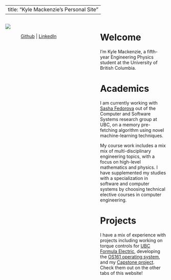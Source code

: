 
---
title: "Kyle Mackenzie's Personal Site"
--- 

:::: {.columns}

::: {.column width="45%"}

![](media/headshot.jpg)

<p align="center">
 [Github](https://github.com/1mackenziekyle/) | [LinkedIn](https://www.linkedin.com/in/kyle-mackenzie-url/)
</p>

:::

::: {.column width="10%"}

:::

::: {.column width="45%"}

# Welcome

I'm Kyle Mackenzie, a fifth-year Engineering Physics student at the University of British Columbia. 

# Academics 

I am currently working with [Sasha Fedorova](https://ece.ubc.ca/alexandra-sasha-fedorova/) out of the Computer and Software Systems research group at UBC, on a memory pre-fetching algorithm using novel machine-learning techniques. 

My course work includes a mix  mix of multi-disciplinary engineering topics, with a focus on high-level mathematics and physics. I have supplemented my studies with a specialization in 
software and computer systems by choosing technical elective courses in computer engineering. 


# Projects 

I have a mix of experience with projects including working on torque controls for [UBC Formula Electric](./01_fsae.qmd), developing the [OS161 operating system](./02_os.qmd), and my [Capstone project](./03_learning-to-balance.qmd). Check them out on the other tabs of this website!

:::

::::